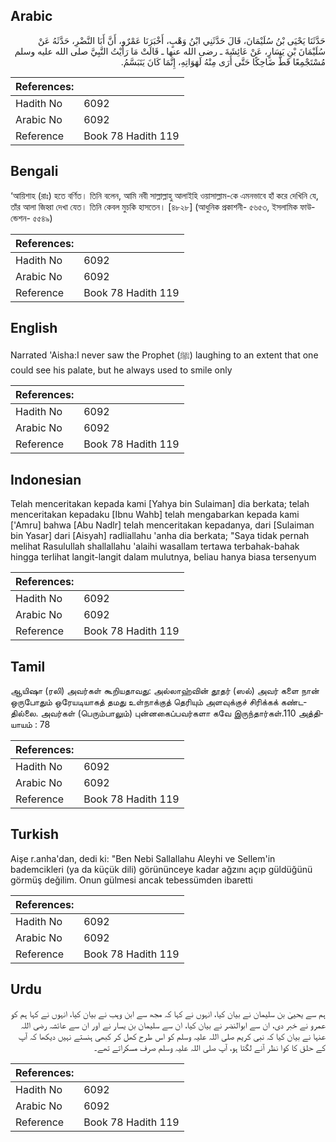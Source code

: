 ## Arabic


<div dir="rtl" lang="ar" style={{fontSize:'larger',backgroundColor:'#f8f9fa',padding:20}}>
حَدَّثَنَا يَحْيَى بْنُ سُلَيْمَانَ، قَالَ حَدَّثَنِي ابْنُ وَهْبٍ، أَخْبَرَنَا عَمْرٌو، أَنَّ أَبَا النَّضْرِ، حَدَّثَهُ عَنْ سُلَيْمَانَ بْنِ يَسَارٍ، عَنْ عَائِشَةَ ـ رضى الله عنها ـ قَالَتْ مَا رَأَيْتُ النَّبِيَّ صلى الله عليه وسلم مُسْتَجْمِعًا قَطُّ ضَاحِكًا حَتَّى أَرَى مِنْهُ لَهَوَاتِهِ، إِنَّمَا كَانَ يَتَبَسَّمُ‏.‏
</div>
<div style={{backgroundColor:'#f8f9fa',padding:20, marginBottom: 10}}><table> <thead> <tr> <th>References:</th> <th></th> </tr> </thead> <tbody><tr><td>Hadith No</td><td>6092</td></tr><tr><td>Arabic No</td><td>6092</td></tr><tr><td>Reference</td><td>Book 78 Hadith 119</td></tr></tbody></table></div>

## Bengali


<div dir="ltr" lang="bn" style={{fontSize:'larger',backgroundColor:'#f8f9fa',padding:20}}>
‘আয়িশাহ (রাঃ) হতে বর্ণিত। তিনি বলেন, আমি নবী সাল্লাল্লাহু আলাইহি ওয়াসাল্লাম-কে এমনভাবে হাঁ করে দেখিনি যে, তাঁর আলা জিহ্বা দেখা যেত। তিনি কেবল মুচকি হাসতেন। [৪৮২৮] (আধুনিক প্রকাশনী- ৫৬৫৩, ইসলামিক ফাউন্ডেশন- ৫৫৪৯)
</div>
<div style={{backgroundColor:'#f8f9fa',padding:20, marginBottom: 10}}><table> <thead> <tr> <th>References:</th> <th></th> </tr> </thead> <tbody><tr><td>Hadith No</td><td>6092</td></tr><tr><td>Arabic No</td><td>6092</td></tr><tr><td>Reference</td><td>Book 78 Hadith 119</td></tr></tbody></table></div>

## English


<div dir="ltr" lang="en" style={{fontSize:'larger',backgroundColor:'#f8f9fa',padding:20}}>
Narrated 'Aisha:I never saw the Prophet (ﷺ) laughing to an extent that one could see his palate, but he always used to smile only
</div>
<div style={{backgroundColor:'#f8f9fa',padding:20, marginBottom: 10}}><table> <thead> <tr> <th>References:</th> <th></th> </tr> </thead> <tbody><tr><td>Hadith No</td><td>6092</td></tr><tr><td>Arabic No</td><td>6092</td></tr><tr><td>Reference</td><td>Book 78 Hadith 119</td></tr></tbody></table></div>

## Indonesian


<div dir="ltr" lang="id" style={{fontSize:'larger',backgroundColor:'#f8f9fa',padding:20}}>
Telah menceritakan kepada kami [Yahya bin Sulaiman] dia berkata; telah menceritakan kepadaku [Ibnu Wahb] telah mengabarkan kepada kami ['Amru] bahwa [Abu Nadlr] telah menceritakan kepadanya, dari [Sulaiman bin Yasar] dari [Aisyah] radliallahu 'anha dia berkata; "Saya tidak pernah melihat Rasulullah shallallahu 'alaihi wasallam tertawa terbahak-bahak hingga terlihat langit-langit dalam mulutnya, beliau hanya biasa tersenyum
</div>
<div style={{backgroundColor:'#f8f9fa',padding:20, marginBottom: 10}}><table> <thead> <tr> <th>References:</th> <th></th> </tr> </thead> <tbody><tr><td>Hadith No</td><td>6092</td></tr><tr><td>Arabic No</td><td>6092</td></tr><tr><td>Reference</td><td>Book 78 Hadith 119</td></tr></tbody></table></div>

## Tamil


<div dir="ltr" lang="ta" style={{fontSize:'larger',backgroundColor:'#f8f9fa',padding:20}}>
ஆயிஷா (ரலி) அவர்கள் கூறியதாவது: அல்லாஹ்வின் தூதர் (ஸல்) அவர் களை நான் ஒருபோதும் ஒரேயடியாகத் தமது உள்நாக்குத் தெரியும் அளவுக்குச் சிரிக்கக் கண்டதில்லை. அவர்கள் (பெரும்பாலும்) புன்னகைப்பவர்களா கவே இருந்தார்கள்.110 அத்தியாயம் : 78
</div>
<div style={{backgroundColor:'#f8f9fa',padding:20, marginBottom: 10}}><table> <thead> <tr> <th>References:</th> <th></th> </tr> </thead> <tbody><tr><td>Hadith No</td><td>6092</td></tr><tr><td>Arabic No</td><td>6092</td></tr><tr><td>Reference</td><td>Book 78 Hadith 119</td></tr></tbody></table></div>

## Turkish


<div dir="ltr" lang="tr" style={{fontSize:'larger',backgroundColor:'#f8f9fa',padding:20}}>
Aişe r.anha'dan, dedi ki: "Ben Nebi Sallallahu Aleyhi ve Sellem'in bademcikleri (ya da küçük dili) görününceye kadar ağzını açıp güldüğünü görmüş değilim. Onun gülmesi ancak tebessümden ibaretti
</div>
<div style={{backgroundColor:'#f8f9fa',padding:20, marginBottom: 10}}><table> <thead> <tr> <th>References:</th> <th></th> </tr> </thead> <tbody><tr><td>Hadith No</td><td>6092</td></tr><tr><td>Arabic No</td><td>6092</td></tr><tr><td>Reference</td><td>Book 78 Hadith 119</td></tr></tbody></table></div>

## Urdu


<div dir="rtl" lang="ur" style={{fontSize:'larger',backgroundColor:'#f8f9fa',padding:20}}>
ہم سے یحییٰ بن سلیمان نے بیان کیا، انہوں نے کہا کہ مجھ سے ابن وہب نے بیان کیا، انہوں نے کہا ہم کو عمرو نے خبر دی، ان سے ابوالنضر نے بیان کیا، ان سے سلیمان بن یسار نے اور ان سے عائشہ رضی اللہ عنہا نے بیان کیا کہ نبی کریم صلی اللہ علیہ وسلم کو اس طرح کھل کر کبھی ہنستے نہیں دیکھا کہ آپ کے حلق کا کوا نظر آنے لگتا ہو، آپ صلی اللہ علیہ وسلم صرف مسکراتے تھے۔
</div>
<div style={{backgroundColor:'#f8f9fa',padding:20, marginBottom: 10}}><table> <thead> <tr> <th>References:</th> <th></th> </tr> </thead> <tbody><tr><td>Hadith No</td><td>6092</td></tr><tr><td>Arabic No</td><td>6092</td></tr><tr><td>Reference</td><td>Book 78 Hadith 119</td></tr></tbody></table></div>